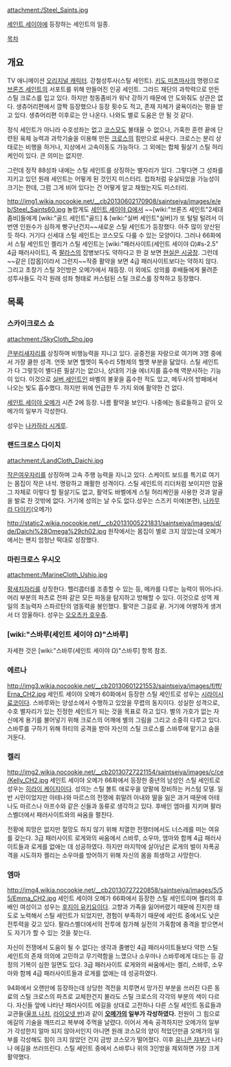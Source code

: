 attachment:/Steel_Saints.jpg

[[세인트 세이야]]에 등장하는 세인트의 일종.

[[목차]]
== 개요 ==
TV 애니메이션 [[오리지널 캐릭터]]. 강철성투사(스틸 세인트). [[키도 미츠마사]]의 명령으로 [[브론즈 세인트]]의 서포트를 위해 만들어진 인공 세인트. 그라드 재단의 과학력으로 만든 스틸 크로스를 입고 있다. 하지만 청동좀비가 워낙 강하기 때문에 안 도와줘도 상관은 없다. 생츄어리편에서 깜짝 등장했으나 등장 횟수도 적고, 존재 자체가 굴욕이라는 평을 받고 있다. 생츄어리편 이후로는 안 나온다. 나와도 별로 도움은 안 될 것 같다.

정식 세인트가 아니라 수호성좌는 없고 [[코스모]]도 불태울 수 없으나, 가혹한 훈련 끝에 단련된 육체 능력과 과학기술을 이용해 만든 [[크로스]]의 힘만으로 싸운다. 크로스는 분리 상태로는 비행을 하거나, 지상에서 고속이동도 가능하다. 그 외에는 합체 필살기 스틸 허리케인이 있다. 큰 의미는 없지만.

그런데 정작 88성좌 내에는 스틸 세인트를 상징하는 별자리가 있다. 그렇다면 그 성좌를 지키고 있던 원래 세인트는 어떻게 된 것인지 미스터리. 컵좌처럼 유실되었을 가능성이 크기는 한데, 그럼 그게 비어 있다는 건 어떻게 알고 채웠는지도 미스터리.

http://img1.wikia.nocookie.net/__cb20130602170908/saintseiya/images/e/eb/Steel_Saints60.jpg
놀랍게도 [[세인트 세이야 Ω]]에서 ~~[wiki:"브론즈 세인트"2세대 좀비]들에게 [wiki:"골드 세인트"골드] & [wiki:"실버 세인트"실버]가 또 털털 털려서 이번엔 인원수가 심하게 빵구난건지~~새로운 스틸 세인트가 등장했다. 아주 많이 양산된 듯 하다. 거기다 신세대 스틸 세인트는 코스모도 다룰 수 있는 모양이다. 그러나 66화에서 스틸 세인트인 켈리가 스틸 세인트는 [wiki:"패러사이트(세인트 세이야 Ω)#s-2.5" 4급 패러사이트], 즉 [[팔라스]]의 잡병보다도 약하다고 한 걸 보면 [[현실은 시궁창]]. 그런데 ~~같은 [잡몹]이라서 그런지~~작중 활약을 보면 4급 패러사이트보다는 약하지 않다. 그리고 초창기 스틸 3인방은 오메가에서 재등장. 이 외에도 성의를 후배들에게 물려준 성투사들도 각각 원래 성좌 형태로 커스텀된 스틸 크로스를 장착하고 등장했다.


== 목록 ==
=== 스카이크로스 쇼 ===
attachment:/SkyCloth_Sho.jpg

[[큰부리새자리]]를 상징하며 비행능력을 지니고 있다. 공중전을 자랑으로 여기며 3명 중에서 가장 쿨한 성격. 언뜻 보면 헬멧이 독수리 5형제의 헬멧 부분을 닮았다. 스틸 세인트가 다 그렇듯이 별다른 필살기는 없으나, 상대의 기술 에너지를 흡수해 역분사하는 기능이 있다. 이것으로 [[실버 세인트]]인 바벨의 불꽃을 흡수한 적도 있고, 메두사의 방패에서 나오는 빛도 흡수했다. 하지만 위에 언급한 두 가지 외에 활약한 건 없다. 

[[세인트 세이야 오메가]] 시즌 2에 등장. 나름 활약을 보인다. 나중에는 동료들하고 같이 오메가의 일부가 각성한다.

성우는 [[나카하라 시게루]].
=== 랜드크로스 다이치 ===
attachment:/LandCloth_Daichi.jpg

[[작은여우자리]]를 상징하며 고속 주행 능력을 지니고 있다. 스케이트 보드를 특기로 여기는 몸집이 작은 녀석. 명랑하고 쾌활한 성격이다. 스틸 세인트의 리더처럼 보이지만 암울 그 자체로 이렇다 할 필살기도 없고, 활약도 바벨에게 스틸 허리케인을 사용한 것과 알골을 발로 찬 것밖에 없다. 거기에 성의는 날 수도 없다.성우는 스즈키 미에(본편), [[나카무라 다이키]](오메가)

http://static2.wikia.nocookie.net/__cb20131005221831/saintseiya/images/d/de/Daichi%28Omega%29ch02.jpg
원작에서는 몸집이 별로 크지 않았는데 오메가에서는 왠지 엄청난 떡대로 성장했다.
=== 마린크로스 우시오 ===
attachment:/MarineCloth_Ushio.jpg

[[황새치자리]]를 상징한다. 헬리콥터를 조종할 수 있는 등, 메카를 다루는 능력이 뛰어나다. 머리 부분의 파츠로 전파 같은 모든 파동을 탐지하고 방해할 수 있다. 이것으로 성역 제일의 초능력자 스파르탄의 염동력을 봉인했다. 활약은 그걸로 끝. 거기에 어벙하게 생겨서 더 암울하다. 성우는 [[오오츠카 호우츄]].

=== [wiki:"스바루(세인트 세이야 Ω)"스바루] ===
자세한 것은 [wiki:"스바루(세인트 세이야 Ω)"스바루] 항목 참조.

=== 에르나 ===
http://img3.wikia.nocookie.net/__cb20130601221553/saintseiya/images/f/ff/Erna_CH2.jpg
세인트 세이야 오메가 60화에서 등장한 스틸 세인트로 성우는 [[시라이시 료코]]이다. 스바루와는 양성소에서 수행하고 있었을 무렵의 동지이다. 성실한 성격으로, 수호 별자리가 있는 진정한 세인트가 되는 것을 목표로 하고 있다. 별의 가호가 없는 자신에게 용기를 불어넣기 위해 크로스의 어깨에 별의 그림을 그리고 소중히 다루고 있다. 스바루를 구하기 위해 하티의 공격을 받아 자신의 스틸 크로스를 스바루에 맡기고 숨을 거둔다.

=== 켈리 ===
http://img2.wikia.nocookie.net/__cb20130727221154/saintseiya/images/c/ce/Kelly_CH2.jpg
세인트 세이야 오메가 66화에서 등장한 중년의 남성인 스틸 세인트로 성우는 [[히라이 케이지]]이다. 성의는 스틸 볼트 애로우을 양팔에 장비하는 커스텀 모델. 일반 시민이었지만 아테나와 마르스의 전쟁에 휘말려 아내와 딸을 잃은 과거 때문에 아테나도 마르스나 아프수와 같은 신들과 동류로 생각하고 있다. 후배인 엠마를 지키며 팔라스벨더에서 패러사이트와의 싸움을 펼친다.

전황에 희망은 없지만 절망도 하지 않기 위해 치열한 전쟁터에서도 너스레를 떠는 여유를 갖는다. 3급 패러사이트 로게와의 싸움에서 스바루, 소우마, 엠마와 함께 4급 패러사이트들과 로게를 없애는 데 성공하였다. 하지만 마지막에 살아남은 로게의 벌이 자폭공격을 시도하자 켈리는 소우마를 방어하기 위해 자신의 몸을 희생하고 사망한다.

=== 엠마 ===
http://img4.wikia.nocookie.net/__cb20130727220858/saintseiya/images/5/55/Emma_CH2.jpg
세인트 세이야 오메가 66화에서 등장한 스틸 세인트이며 켈리의 후배인 여성이고 성우는 [[후지이 유키요]]이다. 고향과 가족을 잃어버렸기 때문에 진지한 태도로 노력해서 스틸 세인트가 되었지만, 경험이 부족하기 때문에 세인트 중에서도 낮은 전투력을 갖고 있다. 팔라스벨더에서의 전투에 참가해 실전의 가혹함에 충격을 받으면서도 자기가 할 수 있는 것을 찾는다.

자신이 전쟁에서 도움이 될 수 없다는 생각과 졸병인 4급 패러사이트들보다 약한 스틸 세인트의 존재 의의에 고민하고 무기력함을 느꼈으나 소우마나 스바루에게 대드는 등 감정의 기복이 심한 일면도 있다. 3급 패러사이트 로게와의 싸움에서는 켈리, 스바루, 소우마와 함께 4급 패러사이트들과 로게를 없애는 데 성공하였다.
 
94화에서 오랜만에 등장하는데 상당한 격전을 치루면서 망가진 부분을 쓰러진 다른 동료의 스틸 크로스의 파츠로 교체한건지 몰라도 스틸 크로스의 각각의 부분의 색이 다르다. 자신들 앞에 나타난 패러사이트 에길을 상대로 고전하나 다른 스틸 세인트 동료들과 교관들([[울프 나치]], [[라이오넷 반]])과 같이 '''[[오메가]]의 일부가 각성하였다.''' 전원이 그 힘으로 에길의 기술을 깨뜨리고 복부에 주먹을 날렸다. 이어서 계속 공격하지만 오메가의 일부가 각성한지 얼마 되지 않아서인지 아니면 원래 코스모의 양이 적었던만큼 오메가의 일부를 각성해도 힘이 크지 않았던 건지 금방 코스모가 떨어졌다. 이후 [[유니콘 쟈부]]가 나타나 에길을 쓰러뜨린다. 스틸 세인트 중에서 스바루나 위의 3인방을 제외하면 가장 크게 활약했다.
